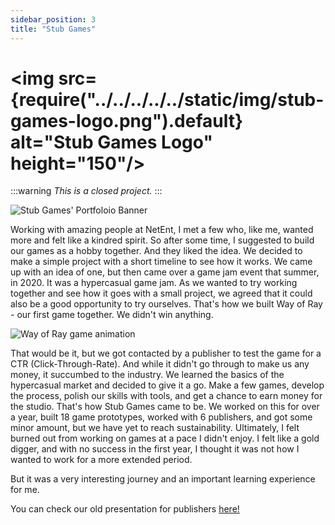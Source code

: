```yaml
---
sidebar_position: 3
title: "Stub Games"
---
```


# <img src={require("../../../../../static/img/stub-games-logo.png").default} alt="Stub Games Logo" height="150"/>

:::warning
*This is a closed project.*
:::

![Stub Games' Portfoloio Banner](../../../../../static/img/stub-games-portfolio-banner.png)

Working with amazing people at NetEnt, I met a few who, like me, wanted more and felt like a kindred spirit.
So after some time, I suggested to build our games as a hobby together. And they liked
the idea. We decided to make a simple project with a short timeline to see how it works. We came up
with an idea of one, but then came over a game jam event that summer, in 2020. It was a hypercasual game jam.
As we wanted to try working together and see how it goes with a small project, we agreed that it could also be a good
opportunity to try ourselves. That's how we built Way of Ray - our first game together. We didn't win anything.

![Way of Ray game animation](../../../../../static/img/way-of-ray.gif)

That would be it, but we got contacted by a publisher to test the game for a CTR (Click-Through-Rate).
And while it didn't go through to make us any money, it succumbed to the industry.
We learned the basics of the hypercasual market and decided to give it a go. Make a few games,
develop the process, polish our skills with tools, and get a chance to earn money for the studio.
That's how Stub Games came to be. We worked on this for over a year, built 18 game prototypes,
worked with 6 publishers, and got some minor amount, but we have yet to reach sustainability.
Ultimately, I felt burned out from working on games at a pace I didn't enjoy. I felt like a gold digger,
and with no success in the first year, I thought it was not how I wanted to work for a more extended period.

But it was a very interesting journey and an important learning experience for me.

You can check our old presentation for publishers [here!](https://docs.google.com/presentation/d/1yDz6M2arVOK_jIrqz9kHj1f6N0z-7npT/edit?usp=sharing&ouid=113946411301170455672&rtpof=true&sd=true)